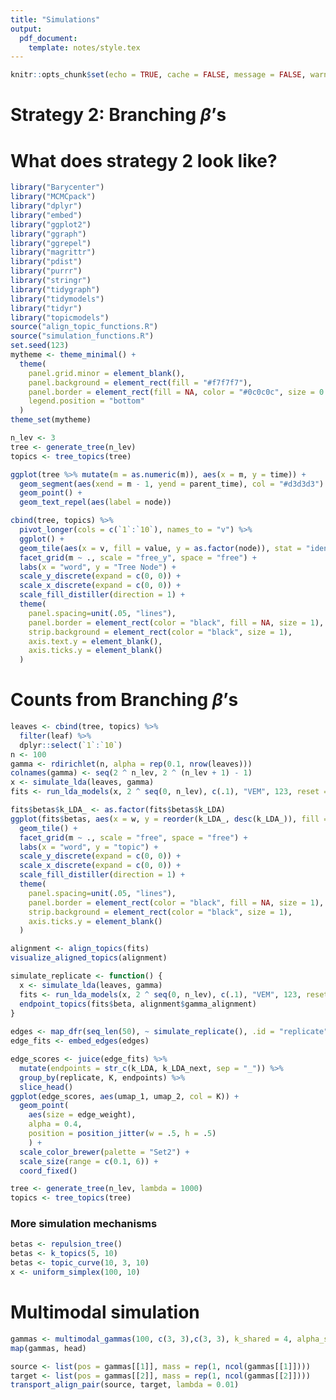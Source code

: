 ```yaml
---
title: "Simulations"
output:
  pdf_document:
    template: notes/style.tex
---
```


```r
knitr::opts_chunk$set(echo = TRUE, cache = FALSE, message = FALSE, warning = FALSE, fig.width = 5, fig.height = 2)
```

\begin{enumerate}
\item The purpose of simulation is to provide a controlled environment within
which we can compare alternative analysis strategies. At the very least, we can
define a distance between learned alignments and specify which choices lead to
similar and different alignments. Ideally, we could also say something about
whether one alignment is ``better'' than another, but I'm not worried if we
can't answer this definitively.
\item Strategy 1 [Ordinary LDA]: We could just simulate from an LDA model with a
fixed $K$. This sounds a little silly -- why bother with alignment? -- but the
truth is we'd never know $K$ in practice, so the alignment exercise could still
be productive. This simulation is also useful if we want to illustrate how
refinements (and their associated metrics) look before and after the true $K$ is
hit.
\item Something I don't like about just simulating from a fixed $K$ is that
people might then become fixated on choosing the ``right'' $K$, which is
inimical\footnote{To use a word I just learned.} to the whole point of the
study. I'd like to argue that none of the choices of $K$ are true, but for a
given purpose, there might be a few ranges of $K$ where results are similar.
\end{enumerate}

# Strategy 2: Branching $\beta$'s
\begin{enumerate}
\item For this reason, a more complex setup might be useful. The idea in this
strategy is to simulate topics that branch off from one another over time. We
would simulate documents from the topics at the leaves. However, since we know
the overall branching structure, we can argue that topics with a similar
most-recent-common-ancestor should appear closer to one another in our diagram.
Further, it would be interesting if the intermediate branches on the tree are
somehow recovered when estimating with smaller $K$.
\item How to implement strategy 2, specifically? We can define something
inductively. Start with a $\mu_{0} = 0$. Given a tree of means, we simulate a
new leaf node according to
\begin{align*}
\mu_{i} \vert \mu_{\mathcal{P}\left(i\right)} &\sim \Gsn\left(\mu_{i} \vert \mu_{\mathcal{P}\left(i\right)}, T_{\mathcal{P}\left(i\right)} I_{d}\right)
\end{align*}
where $T_{\mathcal{P}\left(i\right)}$ denotes the time elapsed between the
parent node $\mathcal{P}\left(i\right)$ and all its children.
\item To fully specify this, we need to determine (i) the $T_i$'s and (ii) the
number of children for each node. For (i), we just simulate $T_i \sim
\text{Expo}\left(\lambda\right)$, and for (ii) we just always choose 2. \item
This is a simulation in $\reals^{V}$, but our data have to lie on $\simplex^{V -
1}$. So, let's squash all the means onto the simplex. Specifically, suppose $L$
indexes all the leaf nodes. Then we define topics according to,
\begin{align*}
\beta_{l} := \frac{\exp{\mu_{l}}}{\sum_{l^{\prime} \in L} \exp{\mu_{l^{\prime}}}},
\end{align*}
where $\exp{}$ is applied elementwise.
\end{enumerate}

# What does strategy 2 look like?

```r
library("Barycenter")
library("MCMCpack")
library("dplyr")
library("embed")
library("ggplot2")
library("ggraph")
library("ggrepel")
library("magrittr")
library("pdist")
library("purrr")
library("stringr")
library("tidygraph")
library("tidymodels")
library("tidyr")
library("topicmodels")
source("align_topic_functions.R")
source("simulation_functions.R")
set.seed(123)
mytheme <- theme_minimal() + 
  theme(
    panel.grid.minor = element_blank(),
    panel.background = element_rect(fill = "#f7f7f7"),
    panel.border = element_rect(fill = NA, color = "#0c0c0c", size = 0.6),
    legend.position = "bottom"
  )
theme_set(mytheme)
```

```r
n_lev <- 3
tree <- generate_tree(n_lev)
topics <- tree_topics(tree)
```

```r
ggplot(tree %>% mutate(m = as.numeric(m)), aes(x = m, y = time)) +
  geom_segment(aes(xend = m - 1, yend = parent_time), col = "#d3d3d3") +
  geom_point() +
  geom_text_repel(aes(label = node))
```

```r
cbind(tree, topics) %>%
  pivot_longer(cols = c(`1`:`10`), names_to = "v") %>%
  ggplot() +
  geom_tile(aes(x = v, fill = value, y = as.factor(node)), stat = "identity") +
  facet_grid(m ~ ., scale = "free_y", space = "free") +
  labs(x = "word", y = "Tree Node") +
  scale_y_discrete(expand = c(0, 0)) +
  scale_x_discrete(expand = c(0, 0)) +
  scale_fill_distiller(direction = 1) +
  theme(
    panel.spacing=unit(.05, "lines"),
    panel.border = element_rect(color = "black", fill = NA, size = 1),
    strip.background = element_rect(color = "black", size = 1),
    axis.text.y = element_blank(),
    axis.ticks.y = element_blank()
  )
```

# Counts from Branching $\beta$'s

\begin{enumerate}
\item Given these $\beta$'s, we can simulate a dataset of counts $\*X\in
\reals^{n \times V}$. We simulate $\gamma_{i} \sim \text{Dir}\left(\alpha
\*1_{K}\right)$ and then draw $\*x_{i} \sim \text{Mult}\left(n_{0},
B\gamma_{i}\right)$ where $B \in \reals^{V \times K}$ concatenates all the
topics horizontally.
\item A larger $\alpha$ creates $\gamma_{i}$'s across the full polytope whose
corners are $\beta_{k}$. Smaller $\alpha$ encourages $\gamma_{i}$ to concentrate
at corners or edges of this polytope. The choice of $\alpha$ basically
interpolates between gradient and clustering structure. Since it seems easier to
recover hierarchical structure in the more clustered setting, we choose $\alpha
= 0.1$.
\end{enumerate}

```r
leaves <- cbind(tree, topics) %>%
  filter(leaf) %>%
  dplyr::select(`1`:`10`)
n <- 100
gamma <- rdirichlet(n, alpha = rep(0.1, nrow(leaves)))
colnames(gamma) <- seq(2 ^ n_lev, 2 ^ (n_lev + 1) - 1)
x <- simulate_lda(leaves, gamma)
fits <- run_lda_models(x, 2 ^ seq(0, n_lev), c(.1), "VEM", 123, reset = TRUE)
```

```r
fits$betas$k_LDA_ <- as.factor(fits$betas$k_LDA)
ggplot(fits$betas, aes(x = w, y = reorder(k_LDA_, desc(k_LDA_)), fill = b)) +
  geom_tile() +
  facet_grid(m ~ ., scale = "free", space = "free") +
  labs(x = "word", y = "topic") +
  scale_y_discrete(expand = c(0, 0)) +
  scale_x_discrete(expand = c(0, 0)) +
  scale_fill_distiller(direction = 1) +
  theme(
    panel.spacing=unit(.05, "lines"),
    panel.border = element_rect(color = "black", fill = NA, size = 1),
    strip.background = element_rect(color = "black", size = 1),
    axis.ticks.y = element_blank()
  )
```
```r
alignment <- align_topics(fits)
visualize_aligned_topics(alignment)
```

```r
simulate_replicate <- function() {
  x <- simulate_lda(leaves, gamma)
  fits <- run_lda_models(x, 2 ^ seq(0, n_lev), c(.1), "VEM", 123, reset = TRUE)
  endpoint_topics(fits$beta, alignment$gamma_alignment)
}
  
edges <- map_dfr(seq_len(50), ~ simulate_replicate(), .id = "replicate")
edge_fits <- embed_edges(edges)
```


```r
edge_scores <- juice(edge_fits) %>%
  mutate(endpoints = str_c(k_LDA, k_LDA_next, sep = "_")) %>%
  group_by(replicate, K, endpoints) %>%
  slice_head()
ggplot(edge_scores, aes(umap_1, umap_2, col = K)) +
  geom_point(
    aes(size = edge_weight), 
    alpha = 0.4,
    position = position_jitter(w = .5, h = .5)
    ) +
  scale_color_brewer(palette = "Set2") +
  scale_size(range = c(0.1, 6)) +
  coord_fixed()
```

\begin{enumerate}
\item It's not clear how to compare the fitted with the true set of topics,
because we would need to account for two sources of error: failure to recover
the correct topics or failure to align. It would be simpler if we could decouple
these different sources of error.
\item For the second, we could align the true topics as they are, to see if they
recover the tree. This is easy to understand, but leaves us open to the
criticism that alignment might collapse if there are even small errors in
recovered topics.
\item For the first, we could compute the likelihood of new data under the true
and recovered topics\footnote{We would have to identify reasonable choices of
$\gamma_{i}$ in the new data, perhaps regressing documents onto topics?}. \item
To get towards the second item above, we will ignore `x` for now, focusing
solely on the simulated topic tree. I arbitrarily set all the topic weights
equal to one another.
\end{enumerate}

\begin{enumerate}
\item It seems that for the tree constructed above, it's easy to reconstruct the
alignment. Is there a point at which it breaks down? A more challenging
situation will be necessary in order to fruitfully compare competing approaches.
\item One way to make the problem harder is to give less time for the topics to
evolve along the tree. This can be accomplished by reducing the mean of the
exponential branching times. It would be interesting to estimate these
alignments along a sequence of increasingly challenging problems, in the spirit
of Le Cam's LAN.
\item This intuition is confirmed in the figure below.
\end{enumerate}

```r
tree <- generate_tree(n_lev, lambda = 1000)
topics <- tree_topics(tree)
```

### More simulation mechanisms

```r
betas <- repulsion_tree()
betas <- k_topics(5, 10)
betas <- topic_curve(10, 3, 10)
x <- uniform_simplex(100, 10)
```

# Multimodal simulation

\begin{enumerate}
\item How can we evaluate alignment of topics learned across modalities?
\item Strategy 1: We can simulate $\gamma$'s across modes so that some
``columns'' are shared between modes while others are unique. The $\beta$'s can
be completely independent, since we don't really care to compare them anyways.
\item To elaborate, choose $K_{X}, K_{Y}$, and $K_{S}$ for the number of topics
that are unique to $X$ and $Y$ and shared ($S$). For the first $K_{S}$, we can
simulate mixed memberships $\gamma_{k}^{X} \equiv \gamma_{k}^{Y}$. For the
remaining $K_{X}$ topics in $X$, we simulate $\gamma_{k}^{X}$ without regard to
$Y$ (and vice versa).
\item How can we tie together the $\gamma_{k}$'s for shared indices? A simple
approach is to use a stick breaking construction. For $k \leq K_{S}$, we
simulate,
\begin{align*}
\gamma_{k} &:= v_{k}\prod_{k^{\prime} < k} \left(1 - v_{k^{\prime}}\right) \\
v_{k} &\sim \text{Beta}\left(1, \alpha\right),
\end{align*}
and we set $\gamma_{k}^{X} = \gamma_{k}^{Y} = \gamma_{k}$. For the remaining
topics within the $X$ modality, we draw from
\begin{align*}
\gamma_{k} &:= v_{k}\prod_{k^{\prime} = 1}^{K_{S}}\left(1 - v_{k^{\prime}}\right)\prod_{k^{x} = K_{S} + 1}^{k - 1}\left(1 - v_{k^{x}}\right) \\
v_{k^{x}} &\sim \text{Beta}\left(1, \alpha\right),
\end{align*}
and similarly for mode $Y$.
\item The interpretation of the process above is that we take a stick and break
off $K_{S}$ parts, whose lengths correspond to the $\gamma_{k}$'s for the shared
topics. We then clone whatever is left of the stick, so there is one stick per
each mode. Those remaining sticks are then broken independently via the same
mechanism.
\item A downside of Strategy 1 is that it doesn't evaluate our ability to search
for ``soft'' matchings between topics across modes. The shared topics in one
mode can be perfectly matched to the shared topics in the other.
\end{enumerate}

```r
gammas <- multimodal_gammas(100, c(3, 3),c(3, 3), k_shared = 4, alpha_shared = 3)
map(gammas, head)
```

```r
source <- list(pos = gammas[[1]], mass = rep(1, ncol(gammas[[1]])))
target <- list(pos = gammas[[2]], mass = rep(1, ncol(gammas[[2]])))
transport_align_pair(source, target, lambda = 0.01)
```
